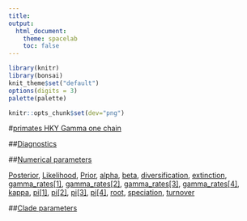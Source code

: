 ```yaml
---
title:
output: 
  html_document: 
    theme: spacelab
    toc: false
---
```

```r
library(knitr)
library(bonsai)
knit_theme$set("default")
options(digits = 3)
palette(palette)
```
```r
knitr::opts_chunk$set(dev="png")
```
#[primates HKY Gamma one chain](_main_bonsai_page.html)

##[Diagnostics](flags.html)

##[Numerical parameters](_main_bonsai_page.html)

[Posterior](Posterior_bonsai_page.html), 
[Likelihood](Likelihood_bonsai_page.html), 
[Prior](Prior_bonsai_page.html), 
[alpha](alpha_bonsai_page.html), 
[beta](beta_bonsai_page.html), 
[diversification](diversification_bonsai_page.html), 
[extinction](extinction_bonsai_page.html), 
[gamma_rates[1]](gamma_rates[1]_bonsai_page.html), 
[gamma_rates[2]](gamma_rates[2]_bonsai_page.html), 
[gamma_rates[3]](gamma_rates[3]_bonsai_page.html), 
[gamma_rates[4]](gamma_rates[4]_bonsai_page.html), 
[kappa](kappa_bonsai_page.html), 
[pi[1]](pi[1]_bonsai_page.html), 
[pi[2]](pi[2]_bonsai_page.html), 
[pi[3]](pi[3]_bonsai_page.html), 
[pi[4]](pi[4]_bonsai_page.html), 
[root](root_bonsai_page.html), 
[speciation](speciation_bonsai_page.html), 
[turnover](turnover_bonsai_page.html)

##[Clade parameters](clade_parameters.html)

